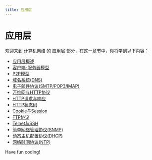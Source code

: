 ```yaml
---
title: 应用层
---
```


# 应用层

欢迎来到 计算机网络 的 应用层 部分，在这一章节中，你将学到以下内容：

- [应用层概述](./0-application-layer-overview.mdx)
- [客户端-服务器模型](./1-client-server-model.mdx)
- [P2P模型](./2-p2p-model.mdx)
- [域名系统(DNS)](./3-domain-name-system-dns.mdx)
- [电子邮件协议(SMTP/POP3/IMAP)](./4-email-protocol-smtppop3imap.mdx)
- [万维网与HTTP协议](./5-world-wide-web-and-http-protocol.mdx)
- [HTTP请求与响应](./6-http-requests-responses.mdx)
- [HTTP状态码](./7-http-status-code.mdx)
- [Cookie与Session](./8-cookies-and-sessions.mdx)
- [FTP协议](./9-ftp.mdx)
- [Telnet与SSH](./10-telnet-and-ssh.mdx)
- [简单网络管理协议(SNMP)](./11-simple-network-management-protocol-snmp.mdx)
- [动态主机配置协议(DHCP)](./12-dynamic-host-configuration-protocol-dhcp.mdx)
- [网络时间协议(NTP)](./13-network-time-protocol-ntp.mdx)

Have fun coding!